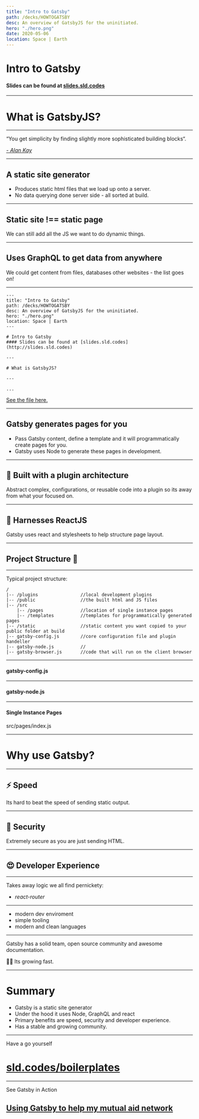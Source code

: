 ```yaml
---
title: "Intro to Gatsby"
path: /decks/HOWTOGATSBY
desc: An overview of GatsbyJS for the uninitiated.
hero: "./hero.png"
date: 2020-05-06
location: Space | Earth
---
```


# Intro to Gatsby
#### Slides can be found at [slides.sld.codes](http://slides.sld.codes)

---

# What is GatsbyJS?

---



“You get simplicity by finding slightly more sophisticated building blocks“.

 [*- Alan Kay*](https://www.youtube.com/watch?v=NdSD07U5uBs)


---

## A static site generator

- Produces static html files that we load up onto a server.
- No data querying done server side - all sorted at build.

---


## Static site !== static page

We can still add all the JS we want to do dynamic things.


---

## Uses GraphQL to get data from anywhere

We could get content from files, databases other websites - the list goes on!

---

```
---
title: "Intro to Gatsby"
path: /decks/HOWTOGATSBY
desc: An overview of GatsbyJS for the uninitiated.
hero: "./hero.png"
location: Space | Earth
---

# Intro to Gatsby
#### Slides can be found at [slides.sld.codes](http://slides.sld.codes)

---

# What is GatsbyJS?

---

...
```

<a href="https://github.com/slarsendisney/personal-site/blob/master/decks/HOWTOGATSBY/slides.mdx">
<p class="legal">See the file here.</p>
</a>


---

## Gatsby generates pages for you

- Pass Gatsby content, define a template and it will programmatically create pages for you.
- Gatsby uses Node to generate these pages in development.

---



## 🔌 Built with a plugin architecture

Abstract complex, configurations, or reusable code into a plugin so its away from what your focused on.

---


## 💪 Harnesses ReactJS

Gatsby uses react and stylesheets to help structure page layout.

---

## Project Structure 📁

---

<p class="legal">Typical project structure:</p>

``` 
/
|-- /plugins                //local development plugins
|-- /public                 //the built html and JS files
|-- /src
    |-- /pages              //location of single instance pages
    |-- /templates          //templates for programmatically generated pages
|-- /static                 //static content you want copied to your public folder at build
|-- gatsby-config.js        //core configuration file and plugin handeller
|-- gatsby-node.js          //
|-- gatsby-browser.js       //code that will run on the client browser
```

---

#### gatsby-config.js 

---

#### gatsby-node.js 

---

#### Single Instance Pages
<p class="legal">src/pages/index.js</p>

<Editor fullWidth  code={SingleInstancePages}/>

---


# Why use Gatsby?

---

## ⚡️ Speed

Its hard to beat the speed of sending static output.

---

## 🔑 Security

Extremely secure as you are just sending HTML.

---

## 😍 Developer Experience

---

Takes away logic we all find pernickety:

- *react-router*

---

- modern dev enviroment
- simple tooling 
- modern and clean languages

---

Gatsby has a solid team, open source community and awesome documentation.

🏃‍♂️ Its growing fast.

---

# Summary

- Gatsby is a static site generator
- Under the hood it uses Node, GraphQL and react
- Primary benefits are speed, security and developer experience.
- Has a stable and growing community.

---

<p class="legal">Have a go yourself</p>

# [sld.codes/boilerplates](/boilerplates)

---

<p class="legal">See Gatsby in Action</p>

## [Using Gatsby to help my mutual aid network](/decks/CORONASUPPORT/slides/0)

